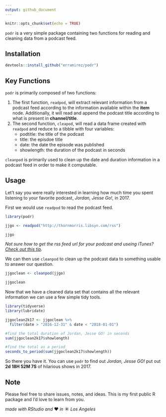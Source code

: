 ```yaml
---
output: github_document
---
```


```r
knitr::opts_chunk$set(echo = TRUE)
```

`podr` is a very simple package containing two functions for reading and cleaning data from a podcast feed. 

## Installation
```r
devtools::install_github("erramirez/podr")
```

## Key Functions

`podr` is primarily composed of two functions:

1. The first function, `readpod`, will extract relevant information from a podcast feed according to the information available within the **item** node. Additionally, it will read and append the podcast title according to what is present in **channel/title**.
2. The second function, `cleapod`, will read a data frame created with `readpod` and reduce to a tibble with four variables:
    + podtitle: the title of the podcast
    + title: the episdoe title
    + date: the date the episode was published
    + showlength: the duration of the podcast in seconds
    
`cleanpod` is primarily used to clean up the date and duration information in a podcast feed in order to make it computable. 

## Usage  
Let't say you were really interested in learning how much time you spent listening to your favorite podcast, _Jordan, Jesse Go!_, in 2017. 

First we would use `readpod` to read the podcast feed. 


```r
library(podr)

jjgo <- readpod("http://thornmorris.libsyn.com/rss")

jjgo
```
_Not sure how to get the rss feed url for your podcast and useing iTunes? [Check out this tip](https://superuser.com/a/79616/867063)._

We can then use `cleanpod` to clean up the podcast data to something usable to answer our question. 

```r
jjgoclean <- cleanpod(jjgo)

jjgoclean
```

Now that we have a cleaned data set that contains all the relevant information we can use a few simple tidy tools. 

```r

library(tidyverse)
library(lubridate)

jjgoclean2k17 <- jjgoclean %>% 
  filter(date > "2016-12-31" & date < "2018-01-01")

#find the total duration of Jordan, Jesse GO! in seconds
sum(jjgoclean2k17$showlength)

#find the total as a period 
seconds_to_period(sum(jjgoclean2k17$showlength))

```

So there you have it. You can use `podr` to find out _Jordan, Jesse GO!_ put out **2d 18H 52M 7S** of hilarious shows in 2017. 

## Note
Please feel free to share issues, notes, and ideas. This is my first public R package and I'd love to learn from you. 

_made with RStudio and_ ❤️ _in_ ☀️ _Los Angeles_




